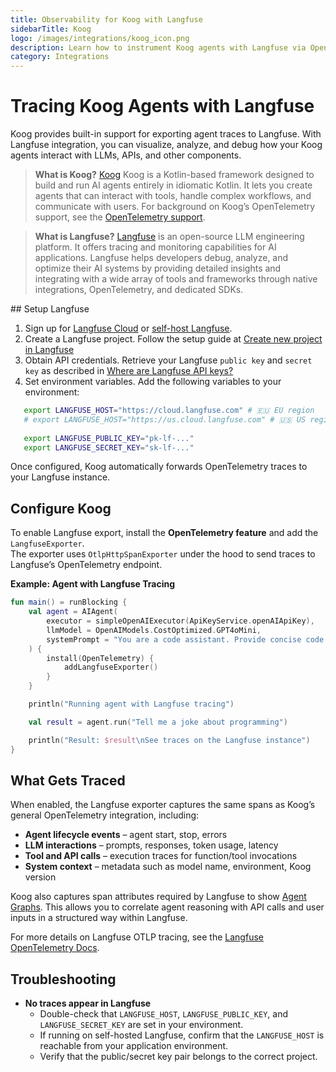 ```yaml
---
title: Observability for Koog with Langfuse
sidebarTitle: Koog
logo: /images/integrations/koog_icon.png
description: Learn how to instrument Koog agents with Langfuse via OpenTelemetry
category: Integrations
---
```


# Tracing Koog Agents with Langfuse

Koog provides built-in support for exporting agent traces to Langfuse. With Langfuse integration, you can visualize, analyze, and debug how your Koog agents interact with LLMs, APIs, and other components.

> **What is Koog?** [Koog](https://docs.koog.ai/) Koog is a Kotlin-based framework designed to build and run AI agents entirely in idiomatic Kotlin. It lets you create agents that can interact with tools, handle complex workflows, and communicate with users. For background on Koog’s OpenTelemetry support, see the [OpenTelemetry support](https://docs.koog.ai/opentelemetry-support/).

> **What is Langfuse?** [Langfuse](/) is an open-source LLM engineering platform. It offers tracing and monitoring capabilities for AI applications. Langfuse helps developers debug, analyze, and optimize their AI systems by providing detailed insights and integrating with a wide array of tools and frameworks through native integrations, OpenTelemetry, and dedicated SDKs.

<Steps>
## Setup Langfuse

1. Sign up for [Langfuse Cloud](/) or [self-host Langfuse](/self-hosting).
2. Create a Langfuse project. Follow the setup guide at [Create new project in Langfuse](/docs/get-started#create-new-project-in-langfuse)
3. Obtain API credentials. Retrieve your Langfuse `public key` and `secret key` as described in [Where are Langfuse API keys?](/faq/all/where-are-langfuse-api-keys)
4. Set environment variables. Add the following variables to your environment:

```bash
   export LANGFUSE_HOST="https://cloud.langfuse.com" # 🇪🇺 EU region
   # export LANGFUSE_HOST="https://us.cloud.langfuse.com" # 🇺🇸 US region
   
   export LANGFUSE_PUBLIC_KEY="pk-lf-..."
   export LANGFUSE_SECRET_KEY="sk-lf-..."
```

Once configured, Koog automatically forwards OpenTelemetry traces to your Langfuse instance.

## Configure Koog

To enable Langfuse export, install the **OpenTelemetry feature** and add the `LangfuseExporter`.  
The exporter uses `OtlpHttpSpanExporter` under the hood to send traces to Langfuse’s OpenTelemetry endpoint.

**Example: Agent with Langfuse Tracing**

```kotlin
fun main() = runBlocking { 
    val agent = AIAgent(
        executor = simpleOpenAIExecutor(ApiKeyService.openAIApiKey),
        llmModel = OpenAIModels.CostOptimized.GPT4oMini,
        systemPrompt = "You are a code assistant. Provide concise code examples."
    ) {
        install(OpenTelemetry) {
            addLangfuseExporter()
        }
    }

    println("Running agent with Langfuse tracing")

    val result = agent.run("Tell me a joke about programming")

    println("Result: $result\nSee traces on the Langfuse instance")
}
```

## What Gets Traced

When enabled, the Langfuse exporter captures the same spans as Koog’s general OpenTelemetry integration, including:

- **Agent lifecycle events** – agent start, stop, errors
- **LLM interactions** – prompts, responses, token usage, latency
- **Tool and API calls** – execution traces for function/tool invocations
- **System context** – metadata such as model name, environment, Koog version

Koog also captures span attributes required by Langfuse to show [Agent Graphs](/docs/observability/features/agent-graphs). This allows you to correlate agent reasoning with API calls and user inputs in a structured way within Langfuse.

For more details on Langfuse OTLP tracing, see the [Langfuse OpenTelemetry Docs](/docs/opentelemetry/get-started#opentelemetry-endpoint).

</Steps>

## Troubleshooting

- **No traces appear in Langfuse**
    - Double-check that `LANGFUSE_HOST`, `LANGFUSE_PUBLIC_KEY`, and `LANGFUSE_SECRET_KEY` are set in your environment.
    - If running on self-hosted Langfuse, confirm that the `LANGFUSE_HOST` is reachable from your application environment.
    - Verify that the public/secret key pair belongs to the correct project.
